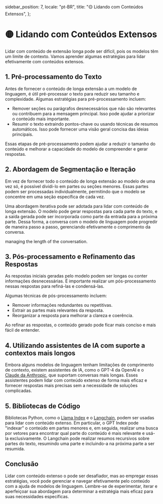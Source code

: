   sidebar_position: 7,
  locale: "pt-BR",
  title: "🟡 Lidando com Conteúdos Extensos",
};

# 🟡 Lidando com Conteúdos Extensos

Lidar com conteúdo de extensão longa pode ser difícil, pois os modelos têm um limite de contexto. Vamos aprender algumas estratégias para lidar efetivamente com conteúdos extensos.

## 1. Pré-processamento do Texto

Antes de fornecer o conteúdo de longa extensão a um modelo de linguagem, é útil pré-processar o texto para reduzir seu tamanho e complexidade. Algumas estratégias para pré-processamento incluem:

- Remover seções ou parágrafos desnecessários que não são relevantes ou contribuem para a mensagem principal. Isso pode ajudar a priorizar o conteúdo mais importante.
- Resumir o texto extraindo pontos-chave ou usando técnicas de resumos automáticos. Isso pode fornecer uma visão geral concisa das ideias principais.

Essas etapas de pré-processamento podem ajudar a reduzir o tamanho do conteúdo e melhorar a capacidade do modelo de compreender e gerar respostas.

## 2. Abordagem de Segmentação e Iteração

Em vez de fornecer todo o conteúdo de longa extensão ao modelo de uma vez só, é possível dividi-lo em partes ou seções menores. Essas partes podem ser processadas individualmente, permitindo que o modelo se concentre em uma seção específica de cada vez.

Uma abordagem iterativa pode ser adotada para lidar com conteúdo de longa extensão. O modelo pode gerar respostas para cada parte do texto, e a saída gerada pode ser incorporada como parte da entrada para a próxima parte. Dessa forma, a conversa com o modelo de linguagem pode progredir de maneira passo a passo, gerenciando efetivamente o comprimento da conversa.

managing the length of the conversation.

## 3. Pós-processamento e Refinamento das Respostas

As respostas iniciais geradas pelo modelo podem ser longas ou conter informações desnecessárias. É importante realizar um pós-processamento nessas respostas para refiná-las e condensá-las.

Algumas técnicas de pós-processamento incluem:

- Remover informações redundantes ou repetitivas.
- Extrair as partes mais relevantes da resposta.
- Reorganizar a resposta para melhorar a clareza e coerência.

Ao refinar as respostas, o conteúdo gerado pode ficar mais conciso e mais fácil de entender.

## 4. Utilizando assistentes de IA com suporte a contextos mais longos

Embora alguns modelos de linguagem tenham limitações de comprimento de contexto, existem assistentes de IA, como o GPT-4 da OpenAI e o [Claude da Anthropic](https://www.anthropic.com/index/100k-context-windows), que suportam conversas mais longas. Esses assistentes podem lidar com conteúdo extenso de forma mais eficaz e fornecer respostas mais precisas sem a necessidade de soluções complicadas.

## 5. Bibliotecas de Código

Bibliotecas Python, como o [Llama Index](https://github.com/jerryjliu/llama_index) e o [Langchain](https://github.com/langchain-ai/langchain), podem ser usadas para lidar com conteúdo extenso. Em particular, o GPT Index pode "indexar" o conteúdo em partes menores e, em seguida, realizar uma busca por vetores para encontrar qual parte do conteúdo é mais relevante e usá-la exclusivamente. O Langchain pode realizar resumos recursivos sobre partes do texto, resumindo uma parte e incluindo-a na próxima parte a ser resumida.

## Conclusão

Lidar com conteúdo extenso o pode ser desafiador, mas ao empregar essas estratégias, você pode gerenciar e navegar efetivamente pelo conteúdo com a ajuda de modelos de linguagem. Lembre-se de experimentar, iterar e aperfeiçoar sua abordagem para determinar a estratégia mais eficaz para suas necessidades específicas.

